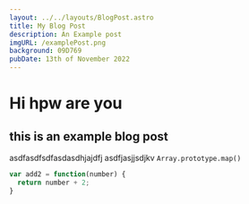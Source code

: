 ```yaml
---
layout: ../../layouts/BlogPost.astro
title: My Blog Post
description: An Example post
imgURL: /examplePost.png
background: 09D769
pubDate: 13th of November 2022
---
```



# Hi hpw are you
## this is an example blog post
asdfasdfsdfasdasdhjajdfj
asdfjasjjsdjkv `Array.prototype.map()` 

```javascript
var add2 = function(number) {
  return number + 2;
}
```